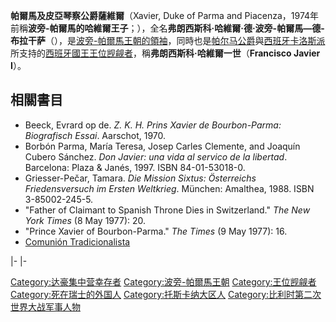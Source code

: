 {{Infobox royalty
| name         = 薩維里奧<br>Saverio/Javier
| title        = [[帕尔马公爵列表|帕尔马公爵]]
| image        = Don Javier 1960.jpg
| succession   = 波旁-帕爾馬家族首領
| reign        = 1974年11月15日－1977年5月7日
| reign-type   = 在位
| predecessor  = [[羅貝托·烏戈_(帕爾馬公爵)|羅貝托公爵]]
| successor    = [[卡洛斯·烏戈_(帕爾馬)|卡洛斯·烏戈公爵]]
| birth_date   = {{birth date|1889|5|25|df=y}}
| birth_place  = [[意大利王國|意大利]][[卡马伊奥雷|卡马伊奥雷]]
| death_date   = {{death date and age|1977|5|7|1889|5|25|df=y}}
| death_place  = [[瑞士|瑞士]][[齊策斯|齊策斯]]
| father       = [[羅貝托一世_(帕爾馬)|帕爾馬公爵羅貝托一世]]
| mother       = [[瑪麗亞·安東妮亞_(布拉干薩)|布拉干薩的瑪麗亞·安東妮亞]]
| spouse       = [[波旁的馬德萊娜|波旁的馬德萊娜]]
| religion     = [[基督教|基督教]]
| burial_place = {{le|索莱姆圣彼得修道院|Solesmes Abbey}}
| full name    = Francisco Javier Carlos María 
| issue        = 洛布科維奇王妃瑪利亞·弗朗西斯卡<br>[[卡洛斯·烏戈_(帕爾馬)|帕爾馬公爵卡洛斯·烏戈]]<br>[[玛丽亚·特蕾莎·德·波旁-帕尔马|瑪麗亞·特麗莎公主]]<br>塞西莉亞公主<br>内日的瑪麗公主<br>[[西克斯圖斯·亨利王子_(波旁-帕爾馬)|西克斯圖斯·亨利王子]]
}}

'''帕爾馬及皮亞琴察公爵薩維爾'''（Xavier, Duke of Parma and Piacenza，1974年前稱'''波旁-帕爾馬的哈維爾王子'''；{{bd|1889年|5月25日|1977年|5月7日}}），全名'''弗朗西斯科·哈維爾·德·波旁-帕爾馬—德-布拉干萨'''（{{lang-es|'''Francisco Javier de Borbón Parma y de Braganza'''}}），是[[波旁－帕爾馬家族|波旁-帕爾馬王朝的領袖]]，同時也是[[帕爾馬公國|帕尔马公爵]]與[[卡洛斯主義|西班牙卡洛斯派]]所支持的[[西班牙國王|西班牙國王]][[王位觊觎者|王位觊觎者]]，稱'''弗朗西斯科·哈維爾一世'''（'''Francisco Javier I'''）。

==相關書目==
* Beeck, Evrard op de. ''Z. K. H. Prins Xavier de Bourbon-Parma: Biografisch Essai''. Aarschot, 1970.
* Borbón Parma, María Teresa, Josep Carles Clemente, and Joaquín Cubero Sánchez. ''Don Javier: una vida al servico de la libertad''. Barcelona: Plaza & Janés, 1997. ISBN 84-01-53018-0.
* Griesser-Pečar, Tamara. ''Die Mission Sixtus: Österreichs Friedensversuch im Ersten Weltkrieg''. München: Amalthea, 1988. ISBN 3-85002-245-5.
* "Father of Claimant to Spanish Throne Dies in Switzerland." ''The New York Times'' (8 May 1977): 20.
* "Prince Xavier of Bourbon-Parma." ''The Times'' (9 May 1977): 16.
*[http://www.carlismo.es Comunión Tradicionalista]{{Wayback|url=http://www.carlismo.es/ |date=20101227043116 }}

{{s-start}}
{{s-hou|[[波旁－帕爾馬家族|波旁-帕爾馬王朝]]|1889年|5月25日|1977年|5月7日|[[卡佩王朝|卡佩王朝]]}} 
{{s-pre}}
{{s-bef|rows=2|before=[[羅貝托·烏戈_(帕爾馬公爵)|羅貝托二世]]}} 
{{s-tul|title=[[帕尔马公爵列表|帕尔马公爵]]|years=1974年－1977年|reason=被[[薩丁尼亞王國|薩丁尼亞王國]]吞併}}
{{s-aft|rows=3|after=[[卡洛斯·烏戈_(帕爾馬)|卡洛斯·烏戈一世]]}}
|-
{{s-tul|title=[[伊特鲁里亚王国|伊特魯里亞國王]]|years=1974年－1977年}}
|-
{{s-bef|before=[[阿方索·卡洛斯_(聖海梅公爵)|阿方索·卡洛斯一世]]}}
{{s-tul|title=[[西班牙君主列表|西班牙國王]]|line={{link-en|卡洛斯主義|Carlism|西班牙卡洛斯派王位觊觎者}}|years=1936年－1952年為攝政王<br>1952年－1977年為國王|reason=}}
{{s-end}}

{{Authority control}}
{{DEFAULTSORT: Xavier}}
[[Category:达豪集中营幸存者|Category:达豪集中营幸存者]]
[[Category:波旁-帕爾馬王朝|Category:波旁-帕爾馬王朝]]
[[Category:王位觊觎者|Category:王位觊觎者]]
[[Category:死在瑞士的外国人|Category:死在瑞士的外国人]]
[[Category:托斯卡纳大区人|Category:托斯卡纳大区人]]
[[Category:比利时第二次世界大战军事人物|Category:比利时第二次世界大战军事人物]]